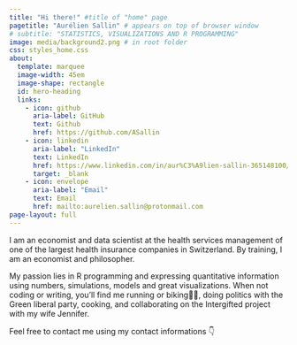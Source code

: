```yaml
---
title: "Hi there!" #title of "home" page
pagetitle: "Aurélien Sallin" # appears on top of browser window
# subtitle: "STATISTICS, VISUALIZATIONS AND R PROGRAMMING"
image: media/background2.png # in root folder
css: styles_home.css
about:
  template: marquee
  image-width: 45em
  image-shape: rectangle
  id: hero-heading
  links:
    - icon: github
      aria-label: GitHub
      text: Github
      href: https://github.com/ASallin
    - icon: linkedin
      aria-label: "LinkedIn"
      text: LinkedIn
      href: https://www.linkedin.com/in/aur%C3%A9lien-sallin-365148100/
      target: _blank
    - icon: envelope 
      aria-label: "Email"
      text: Email
      href: mailto:aurelien.sallin@protonmail.com
page-layout: full
---
```


::: {#hero-heading}
I am an economist and data scientist at the health services management of one of the largest health insurance companies in Switzerland. By training, I am an economist and philosopher.

My passion lies in R programming and expressing quantitative information using numbers, simulations, models and great visualizations. When not coding or writing, you’ll find me running or biking🚴😎, doing politics with the Green liberal party, cooking, and collaborating on the Intergifted project with my wife Jennifer.

Feel free to contact me using my contact informations 👇
:::
